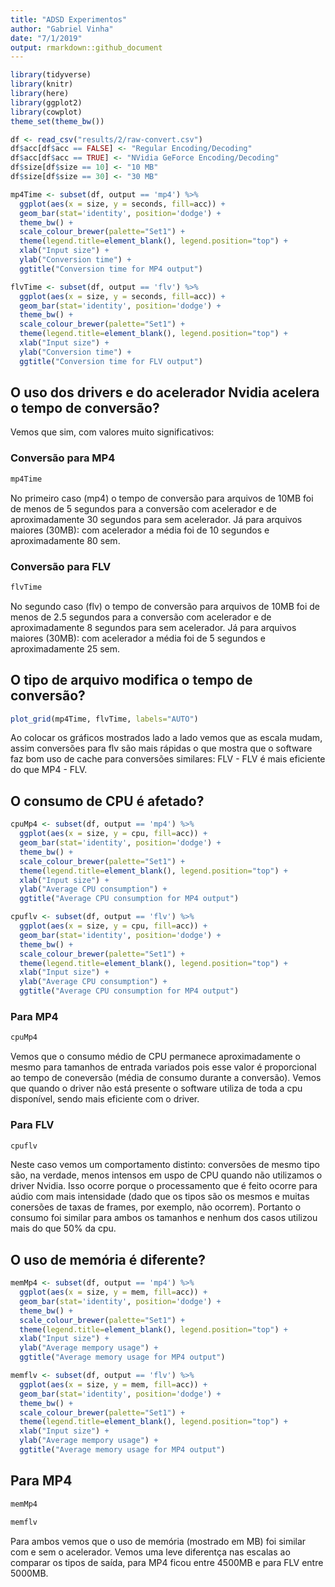 ```yaml
---
title: "ADSD Experimentos"
author: "Gabriel Vinha"
date: "7/1/2019"
output: rmarkdown::github_document
---
```

```r
library(tidyverse)
library(knitr)
library(here)
library(ggplot2)
library(cowplot)
theme_set(theme_bw())
```

```r
df <- read_csv("results/2/raw-convert.csv")
df$acc[df$acc == FALSE] <- "Regular Encoding/Decoding"
df$acc[df$acc == TRUE] <- "NVidia GeForce Encoding/Decoding"
df$size[df$size == 10] <- "10 MB"
df$size[df$size == 30] <- "30 MB"
```

```r
mp4Time <- subset(df, output == 'mp4') %>%
  ggplot(aes(x = size, y = seconds, fill=acc)) +
  geom_bar(stat='identity', position='dodge') +
  theme_bw() +
  scale_colour_brewer(palette="Set1") +
  theme(legend.title=element_blank(), legend.position="top") +
  xlab("Input size") +
  ylab("Conversion time") +
  ggtitle("Conversion time for MP4 output")  
```

```r
flvTime <- subset(df, output == 'flv') %>%
  ggplot(aes(x = size, y = seconds, fill=acc)) +
  geom_bar(stat='identity', position='dodge') +
  theme_bw() +
  scale_colour_brewer(palette="Set1") +
  theme(legend.title=element_blank(), legend.position="top") +
  xlab("Input size") +
  ylab("Conversion time") +
  ggtitle("Conversion time for FLV output")
```

## O uso dos drivers e do acelerador Nvidia acelera o tempo de conversão?
Vemos que sim, com valores muito significativos:

### Conversão para MP4

```r
mp4Time
```

No primeiro caso (mp4) o tempo de conversão para arquivos de 10MB foi de menos de 5 segundos para a conversão com acelerador e de aproximadamente 30 segundos para sem acelerador.
Já para arquivos maiores (30MB): com acelerador a média foi de 10 segundos e aproximadamente 80 sem.

### Conversão para FLV

```r
flvTime
```

No segundo caso (flv) o tempo de conversão para arquivos de 10MB foi de menos de 2.5 segundos para a conversão com acelerador e de aproximadamente 8 segundos para sem acelerador.
Já para arquivos maiores (30MB): com acelerador a média foi de 5 segundos e aproximadamente 25 sem.

## O tipo de arquivo modifica o tempo de conversão?

```r
plot_grid(mp4Time, flvTime, labels="AUTO")
```

Ao colocar os gráficos mostrados lado a lado vemos que as escala mudam, assim conversões para flv são mais rápidas o que mostra que o software faz bom uso de cache para conversões similares: FLV - FLV é mais eficiente do que MP4 - FLV. 

## O consumo de CPU é afetado?

```r
cpuMp4 <- subset(df, output == 'mp4') %>%
  ggplot(aes(x = size, y = cpu, fill=acc)) +
  geom_bar(stat='identity', position='dodge') +
  theme_bw() +
  scale_colour_brewer(palette="Set1") +
  theme(legend.title=element_blank(), legend.position="top") +
  xlab("Input size") +
  ylab("Average CPU consumption") +
  ggtitle("Average CPU consumption for MP4 output")
```

```r
cpuflv <- subset(df, output == 'flv') %>%
  ggplot(aes(x = size, y = cpu, fill=acc)) +
  geom_bar(stat='identity', position='dodge') +
  theme_bw() +
  scale_colour_brewer(palette="Set1") +
  theme(legend.title=element_blank(), legend.position="top") +
  xlab("Input size") +
  ylab("Average CPU consumption") +
  ggtitle("Average CPU consumption for MP4 output")
```

### Para MP4

```r
cpuMp4
```

Vemos que o consumo médio de CPU permanece aproximadamente o mesmo para tamanhos de entrada variados pois esse valor é proporcional ao tempo de coneversão (média de consumo durante a conversão). Vemos que quando o driver não está presente o software utiliza de toda a cpu disponível, sendo mais eficiente com o driver.

### Para FLV

```r
cpuflv
```

Neste caso vemos um comportamento distinto: conversões de mesmo tipo são, na verdade, menos intensos em uspo de CPU quando não utilizamos o driver Nvidia. Isso ocorre porque o processamento que é feito ocorre para aúdio com mais intensidade (dado que os tipos são os mesmos e muitas conersões de taxas de frames, por exemplo, não ocorrem). Portanto o consumo foi similar para ambos os tamanhos e nenhum dos casos utilizou mais do que 50% da cpu.

## O uso de memória é diferente?

```r
memMp4 <- subset(df, output == 'mp4') %>%
  ggplot(aes(x = size, y = mem, fill=acc)) +
  geom_bar(stat='identity', position='dodge') +
  theme_bw() +
  scale_colour_brewer(palette="Set1") +
  theme(legend.title=element_blank(), legend.position="top") +
  xlab("Input size") +
  ylab("Average mempory usage") +
  ggtitle("Average memory usage for MP4 output")
```

```r
memflv <- subset(df, output == 'flv') %>%
  ggplot(aes(x = size, y = mem, fill=acc)) +
  geom_bar(stat='identity', position='dodge') +
  theme_bw() +
  scale_colour_brewer(palette="Set1") +
  theme(legend.title=element_blank(), legend.position="top") +
  xlab("Input size") +
  ylab("Average mempory usage") +
  ggtitle("Average memory usage for MP4 output")
```

## Para MP4

```r
memMp4
```

```r
memflv
```

Para ambos vemos que o uso de memória (mostrado em MB) foi similar com e sem o acelerador. Vemos uma leve diferentça nas escalas ao comparar os tipos de saída, para MP4 ficou entre 4500MB e para FLV entre 5000MB.
